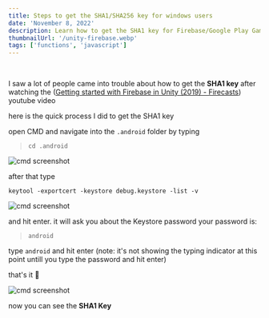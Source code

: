 ```yaml
---
title: Steps to get the SHA1/SHA256 key for windows users
date: 'November 8, 2022'
description: Learn how to get the SHA1 key for Firebase/Google Play Games in Unity.
thumbnailUrl: '/unity-firebase.webp'
tags: ['functions', 'javascript']
---
```


<br/>

I saw a lot of people came into trouble about how to get the **SHA1 key**  after watching the ([Getting started with Firebase in Unity (2019) - Firecasts](https://www.youtube.com/watch?v=A6du3DUTIPI&list=PLl-K7zZEsYLmnCN-bgE-OYPTfbDKM9t1y)) youtube video 

here is the quick process I did to get the SHA1 key

open CMD and navigate into the `.android` folder by typing 

> `cd .android`

 <Image radius="md" src="https://dev-to-uploads.s3.amazonaws.com/uploads/articles/hnlxp86hkntiyrksw0er.png" alt="cmd screenshot"/>

after that type

<Code block>keytool -exportcert -keystore debug.keystore -list -v </Code>


<Image radius="md" src="https://dev-to-uploads.s3.amazonaws.com/uploads/articles/trd5n4m03kb39lxl9p44.png" alt="cmd screenshot"/>

 
and hit enter. it will ask you about the Keystore password
your password is:

> `android` 

type `android` and hit enter (note: it's not showing the typing indicator at this point untill you type the password and hit enter)  

that's it 🎉


<Image radius="md" src="https://dev-to-uploads.s3.amazonaws.com/uploads/articles/szqjdsmbf4z7v5pdlaeg.png" alt="cmd screenshot"/>
 
now you can see the **SHA1 Key** 


